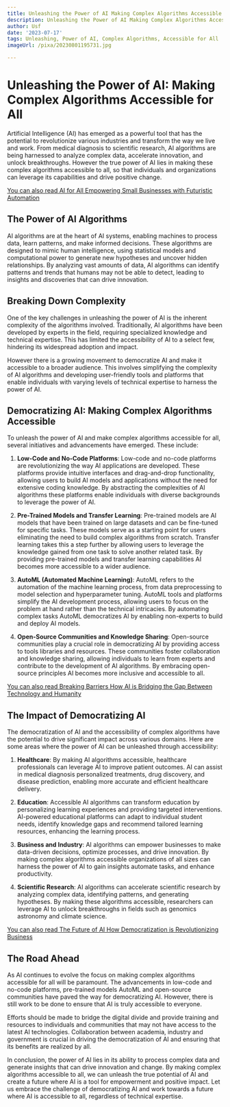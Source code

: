```yaml
---
title: Unleashing the Power of AI Making Complex Algorithms Accessible for All
description: Unleashing the Power of AI Making Complex Algorithms Accessible for All
author: Usf
date: '2023-07-17'
tags: Unleashing, Power of AI, Complex Algorithms, Accessible for All
imageUrl: /pixa/20230801195731.jpg

---
```

# Unleashing the Power of AI: Making Complex  Algorithms Accessible for All

Artificial Intelligence (AI) has emerged as a  powerful tool that has the potential to  revolutionize various industries and  transform the way we live and work. From medical diagnosis to scientific research, AI algorithms are being harnessed  to analyze complex data, accelerate  innovation,  and unlock breakthroughs.  However the true power of AI lies in making these complex algorithms accessible to all, so that individuals and organizations can leverage its capabilities  and drive positive change.

[You can  also read AI for All Empowering  Small  Businesses with Futuristic Automation](AI%20for%20All%20Empowering%20Small%20Businesses%20with%20Futuristic%20Automation)


## The  Power of AI Algorithms

AI algorithms are at the heart of AI systems, enabling machines to process data, learn patterns, and make informed decisions. These algorithms are designed to mimic human intelligence,  using statistical models  and computational  power to generate new hypotheses and uncover hidden relationships.  By analyzing vast amounts of data, AI algorithms can identify patterns and  trends  that humans  may not be able to  detect, leading to insights and discoveries that can drive  innovation.

## Breaking  Down Complexity

One of the key challenges in unleashing the power of AI is the inherent  complexity of the algorithms involved. Traditionally, AI algorithms have been developed by experts in  the field, requiring specialized knowledge and technical expertise.  This has limited the accessibility of AI to a  select few, hindering its widespread adoption and impact.

However there is a growing movement to democratize AI and make it accessible to a broader audience. This involves simplifying the complexity of AI algorithms and developing  user-friendly tools and platforms that enable individuals with varying levels of technical expertise to harness the  power of AI.

## Democratizing AI: Making Complex Algorithms Accessible

To unleash the power of AI and make complex algorithms accessible for all, several initiatives and advancements have emerged. These include:

1. **Low-Code and No-Code  Platforms**: Low-code  and no-code platforms are  revolutionizing the way AI  applications are developed. These platforms provide intuitive interfaces and drag-and-drop functionality, allowing  users  to build AI models and applications without the need for extensive coding knowledge. By abstracting the  complexities of AI algorithms these platforms  enable individuals with diverse backgrounds to leverage the power of  AI.

2. **Pre-Trained Models and  Transfer Learning**: Pre-trained models are AI models that have been trained on large datasets and can be fine-tuned for specific tasks. These models serve as a starting point for users eliminating  the  need  to build complex algorithms from scratch. Transfer learning takes this a  step further  by allowing users to leverage the  knowledge gained from one task to solve another related task.  By providing pre-trained models and transfer learning capabilities AI becomes more accessible to a wider audience.

3. **AutoML (Automated Machine Learning)**: AutoML refers to  the automation  of the machine  learning process, from data preprocessing to model  selection and hyperparameter tuning. AutoML tools and platforms simplify the AI development process, allowing users to focus  on  the problem at hand rather than the technical intricacies. By automating complex tasks AutoML democratizes AI  by enabling non-experts  to build and deploy AI models.

4. **Open-Source Communities and Knowledge Sharing**: Open-source communities play a crucial role in democratizing AI by  providing  access to tools libraries and resources. These communities foster collaboration and knowledge sharing, allowing individuals  to learn from experts and contribute to the development of AI algorithms. By embracing open-source principles AI becomes more inclusive and  accessible to all.

[You can also read Breaking Barriers How AI  is Bridging  the  Gap Between Technology and Humanity](Breaking%20Barriers%20How%20AI%20is%20Bridging%20the%20Gap%20Between%20Technology%20and%20Humanity)


## The Impact of Democratizing AI

The democratization of AI and the accessibility of complex algorithms have the  potential  to drive significant impact across various domains. Here are  some areas where the power  of AI can be unleashed through accessibility:

1. **Healthcare**: By making AI algorithms accessible, healthcare professionals can leverage AI to improve patient outcomes. AI can assist in medical diagnosis personalized treatments,  drug  discovery, and disease prediction, enabling more accurate and efficient healthcare delivery.

2.  **Education**: Accessible AI algorithms can transform education by personalizing learning experiences and  providing targeted interventions. AI-powered educational platforms can adapt  to individual student needs, identify knowledge gaps  and recommend tailored learning resources, enhancing  the learning process.

3. **Business and Industry**: AI algorithms can empower businesses to make data-driven decisions, optimize processes, and drive innovation. By  making complex algorithms accessible organizations  of all sizes can harness the power of AI to gain insights automate tasks, and enhance productivity.

4. **Scientific Research**: AI algorithms can accelerate scientific research by analyzing complex data,  identifying patterns, and generating hypotheses. By making these algorithms accessible, researchers can leverage AI to unlock breakthroughs in fields such as genomics astronomy and climate science.

[You can also read The Future of AI How Democratization is Revolutionizing Business](The%20Future%20of%20AI%20How%20Democratization%20is%20Revolutionizing%20Business)


## The Road Ahead

As AI continues to evolve the focus on making complex algorithms accessible for all will be paramount. The advancements in  low-code and no-code platforms, pre-trained  models AutoML  and open-source  communities  have paved the way for democratizing AI. However, there is still work to be done to ensure that AI is truly accessible to everyone.

Efforts should be made to  bridge the digital divide and provide training and resources to individuals and communities that may not have access  to the latest AI  technologies. Collaboration between academia, industry and  government is crucial in driving the democratization of AI and ensuring that its benefits are realized  by all.

In  conclusion, the power  of AI lies in its ability to process complex data and generate insights  that can drive innovation and  change. By making complex algorithms accessible to all, we can unleash the true  potential of AI and create a future where AI is a tool  for  empowerment and positive impact. Let us embrace the challenge of democratizing  AI and work towards a future where AI is accessible to all, regardless of  technical expertise.
